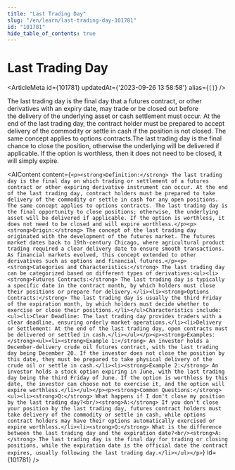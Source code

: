 ```yaml
---
title: "Last Trading Day"
slug: "/en/learn/last-trading-day-101781"
id: "101781"
hide_table_of_contents: true
---
```



# Last Trading Day

<ArticleMeta id={101781} updatedAt={'2023-09-26 13:58:58'} alias={`[]`} />
<div className='border-solid border-b border-t-0 my-4 border-[var(--ifm-color-gray-300)]' />

The last trading day is the final day that a futures contract, or other derivatives with an expiry date, may trade or be closed out before the delivery of the underlying asset or cash settlement must occur. At the end of the last trading day, the contract holder must be prepared to accept delivery of the commodity or settle in cash if the position is not closed. The same concept applies to options contracts.The last trading day is the final chance to close the position, otherwise the underlying will be delivered if applicable. If the option is worthless, then it does not need to be closed, it will simply expire.

<AIContent content={`<p><strong>Definition:</strong> The last trading day is the final day on which trading or settlement of a futures contract or other expiring derivative instrument can occur. At the end of the last trading day, contract holders must be prepared to take delivery of the commodity or settle in cash for any open positions. The same concept applies to options contracts. The last trading day is the final opportunity to close positions; otherwise, the underlying asset will be delivered if applicable. If the option is worthless, it does not need to be closed and will expire worthless.</p><p><strong>Origin:</strong> The concept of the last trading day originated with the development of the futures market. The futures market dates back to 19th-century Chicago, where agricultural product trading required a clear delivery date to ensure smooth transactions. As financial markets evolved, this concept extended to other derivatives such as options and financial futures.</p><p><strong>Categories and Characteristics:</strong> The last trading day can be categorized based on different types of derivatives:<ul><li><strong>Futures Contracts:</strong> The last trading day is typically a specific date in the contract month, by which holders must close their positions or prepare for delivery.</li><li><strong>Options Contracts:</strong> The last trading day is usually the third Friday of the expiration month, by which holders must decide whether to exercise or close their positions.</li></ul>Characteristics include:<ul><li>Clear Deadline: The last trading day provides traders with a clear deadline, ensuring orderly market operations.</li><li>Delivery or Settlement: At the end of the last trading day, open contracts must be delivered or settled in cash.</li></ul></p><p><strong>Examples:</strong><ul><li><strong>Example 1:</strong> An investor holds a December-delivery crude oil futures contract, with the last trading day being December 20. If the investor does not close the position by this date, they must be prepared to take physical delivery of the crude oil or settle in cash.</li><li><strong>Example 2:</strong> An investor holds a stock option expiring in June, with the last trading day being the third Friday of June. If the option is worthless by this date, the investor can choose not to exercise it, and the option will expire worthless.</li></ul></p><p><strong>Common Questions:</strong><ul><li><strong>Q:</strong> What happens if I don't close my position by the last trading day?<br/><strong>A:</strong> If you don't close your position by the last trading day, futures contract holders must take delivery of the commodity or settle in cash, while options contract holders may have their options automatically exercised or expire worthless.</li><li><strong>Q:</strong> What is the difference between the last trading day and the expiration date?<br/><strong>A:</strong> The last trading day is the final day for trading or closing positions, while the expiration date is the official date the contract expires, usually following the last trading day.</li></ul></p>`} id={101781} />

